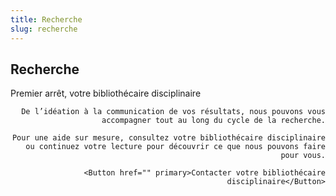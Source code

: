 ```yaml
---
title: Recherche
slug: recherche
---
```



<Section>

# Recherche

</Section>

<Section bg='bleu600'>
  <CallToAction1 image={toto} align="right">
    <Typography component="h2" variant="h2">Premier arrêt, votre bibliothécaire disciplinaire</Typography>

    De l’idéation à la communication de vos résultats, nous pouvons vous accompagner tout au long du cycle de la recherche.

    Pour une aide sur mesure, consultez votre bibliothécaire disciplinaire ou continuez votre lecture pour découvrir ce que nous pouvons faire pour vous.

    <Button href="" primary>Contacter votre bibliothécaire disciplinaire</Button>

  </CallToAction1>
</Section>
